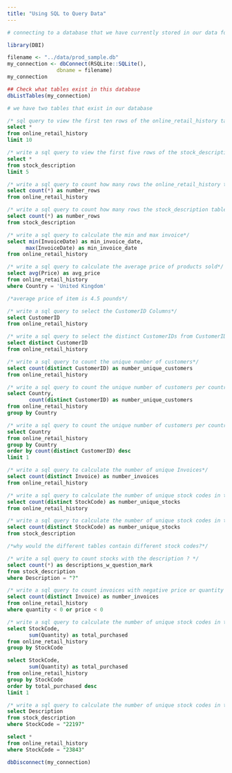 ```yaml
---
title: "Using SQL to Query Data"
---
```


```r
# connecting to a database that we have currently stored in our data folder

library(DBI)

filename <- "../data/prod_sample.db"
my_connection <- dbConnect(RSQLite::SQLite(),
                dbname = filename)
my_connection
```


```r
## Check what tables exist in this database
dbListTables(my_connection)

# we have two tables that exist in our database
```


```sql
/* sql query to view the first ten rows of the online_retail_history table - be sure to pass in the connection */
select *
from online_retail_history
limit 10
```

```sql
/* write a sql query to view the first five rows of the stock_description table - be sure to pass in the connection */
select *
from stock_description
limit 5
```

```sql
/* write a sql query to count how many rows the online_retail_history table contains */
select count(*) as number_rows
from online_retail_history 
```

```sql
/* write a sql query to count how many rows the stock_description table contains */
select count(*) as number_rows
from stock_description
```


```sql
/* write a sql query to calculate the min and max invoice*/
select min(InvoiceDate) as min_invoice_date,
      max(InvoiceDate) as min_invoice_date
from online_retail_history
```

```sql
/* write a sql query to calculate the average price of products sold*/
select avg(Price) as avg_price
from online_retail_history
where Country = 'United Kingdom'

/*average price of item is 4.5 pounds*/
```

```sql
/* write a sql query to select the CustomerID Columns*/
select CustomerID
from online_retail_history
```
```sql
/* write a sql query to select the distinct CustomerIDs from CustomerID Column*/
select distinct CustomerID
from online_retail_history
```
```sql
/* write a sql query to count the unique number of customers*/
select count(distinct CustomerID) as number_unique_customers
from online_retail_history
```
```sql
/* write a sql query to count the unique number of customers per country*/
select Country,
       count(distinct CustomerID) as number_unique_customers
from online_retail_history
group by Country
```
```sql
/* write a sql query to count the unique number of customers per country*/
select Country
from online_retail_history
group by Country
order by count(distinct CustomerID) desc
limit 1
```

```sql
/* write a sql query to calculate the number of unique Invoices*/
select count(distinct Invoice) as number_invoices
from online_retail_history
```

```sql
/* write a sql query to calculate the number of unique stock codes in the online_retail_history table*/
select count(distinct StockCode) as number_unique_stocks
from online_retail_history
```

```sql
/* write a sql query to calculate the number of unique stock codes in the stock_description table*/
select count(distinct StockCode) as number_unique_stocks
from stock_description

/*why would the different tables contain different stock codes?*/
```
```sql
/* write a sql query to count stocks with the description ? */
select count(*) as descriptions_w_question_mark
from stock_description
where Description = "?"
```
```sql
/* write a sql query to count invoices with negative price or quantity */
select count(distinct Invoice) as number_invoices
from online_retail_history
where quantity < 0 or price < 0
```

```sql
/* write a sql query to calculate the number of unique stock codes in the online_retail_history table*/
select StockCode,
       sum(Quantity) as total_purchased
from online_retail_history
group by StockCode
```
```sql
select StockCode,
       sum(Quantity) as total_purchased
from online_retail_history
group by StockCode
order by total_purchased desc
limit 1
```




```sql
/* write a sql query to calculate the number of unique stock codes in the online_retail_history table*/
select Description
from stock_description
where StockCode = "22197"
```
```sql
select *
from online_retail_history
where StockCode = "23843"
```

```r
dbDisconnect(my_connection)
```



